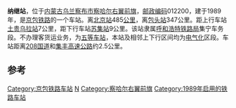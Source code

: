 {{noteTA
|1=zh-cn:始发车次; zh-hk:列車班次;
|2=zh-cn:车次; zh-hk:班次;
}}
{{Infobox China railway station
|车站名称 = 纳继站
|车站名称拼音 = Naji
|车站代码 = 12482<ref>{{cite book|author=铁道部电子计算技术中心, 铁道部运输局|title=铁路车站站名代码表：TMIS使用|publisher=中国铁道出版社|location=北京|year=1998|isbn=9787113030995|pages=8}}</ref>
|车站地址 = [[内蒙古自治区|内蒙古]][[乌兰察布市|乌兰察布市]][[察哈尔右翼前旗|察哈尔右翼前旗]]
|归属 = [[呼和浩特铁路局|呼和浩特铁路局]]集宁车务段
|线路 = [[京包铁路|京包铁路]]
|车站等级 = [[五等站_(中铁)|五等站]]
|使用状态 = 已撤销
}}
'''纳继站'''，位于[[内蒙古自治区|内蒙古]][[乌兰察布市|乌兰察布市]][[察哈尔右翼前旗|察哈尔右翼前旗]]，[[邮政编码|邮政编码]]012200，建于1989年，是[[京包铁路|京包铁路]]的一个车站。离[[北京站|北京站]]485[[公里|公里]]，离[[包头站|包头站]]347公里。距上行车站[[土贵乌拉站|土贵乌拉站]]7公里，距下行车站[[苏集站|苏集站]]9公里。该站隶属[[呼和浩特铁路局|呼和浩特铁路局]]集宁车务段。不办理客货运业务，为[[五等站_(中铁)|五等车站]]，本站及相邻上下行区间均为[[电气化|电气化]]区段。车站距离[[208国道|208国道]]和[[集丰高速公路|集丰高速公路]]约2.5公里。

==参考==
<references />

{{start rail box}}
{{s-inop|[[土贵乌拉站|土贵乌拉站]]}}
{{s-line|[[京包铁路|京包铁路]]}}
{{s-inop|[[苏集站|苏集站]]}}
{{end box}}
{{京包铁路}}
{{铁路车站小作品}}
{{内蒙古小作品}}

[[Category:京包铁路车站|Category:京包铁路车站]]
[[Category:乌兰察布市铁路车站|N]]
[[Category:察哈尔右翼前旗|Category:察哈尔右翼前旗]]
[[Category:1989年启用的铁路车站|Category:1989年启用的铁路车站]]